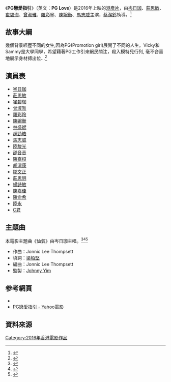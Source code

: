 {{expand|time=2016-09-10T16:54:03+00:00}}
《'''PG戀愛指引'''》（英文：'''PG Love'''）是2016年上映的[[香港電影|港產片]]，由[[岑日珈|岑日珈]]、[[莊思敏|莊思敏]]、[[崔碧珈|崔碧珈]]、[[曾淑雅|曾淑雅]]、[[羅彩玲|羅彩寧]]、[[陳婉衡|陳婉衡]]、[[馬志威|馬志威]]主演，[[蔡潔鈴|蔡潔鈴]]執導。<ref>{{Cite web|title=PG戀愛指引（PG Love）觀後感：只剩爾虞我詐|url=http://kazuohk.blogspot.com/2016/03/pg-love.html|accessdate=2020-02-03|work=有誌戲|archive-date=2020-02-03|archive-url=https://web.archive.org/web/20200203115557/http://kazuohk.blogspot.com/2016/03/pg-love.html|dead-url=no}}</ref>

== 故事大綱 ==
幾個背景經歷不同的女生,因為PG(Promotion girl)展開了不同的人生。Vicky和Sammy是大學同學，希望藉著PG工作引來網民關注，殺入模特兒行列, 毫不吝嗇地展示身材搏出位...<ref>{{Cite web|title=PG 戀愛指引|url=https://www.facebook.com/pages/category/Movie/PG-戀愛指引-1658412917772502/about/|accessdate=2020-02-03|work=www.facebook.com|language=zh-Hans}}</ref>
==演員表==
*[[岑日珈|岑日珈]]	 	 
*[[莊思敏|莊思敏]]	 	 
*[[崔碧珈|崔碧珈]]	 	 
*[[曾淑雅|曾淑雅]]	 	 
*[[羅彩玲|羅彩玲]]	 	 
*[[陳婉衡|陳婉衡]]	 	 
*[[林盛斌|林盛斌]]	 	 
*[[趙勁皓|趙勁皓]]	 	 
*[[馬志威|馬志威]]	 	 
*[[陸駿光|陸駿光]]	 	 
*[[邵音音|邵音音]]	 	 
*[[陳嘉桓|陳嘉桓]]	 	 
*[[胡渭康|胡渭康]]	 	 
*[[鄒文正|鄒文正]]	 	 
*[[莊思明|莊思明]]	 	 
*[[楊詩敏|楊詩敏]]	 	 
*[[陳嘉佳|陳嘉佳]]
*[[陳俞希|陳俞希]]	 	 
*[[陸永_(藝人)|陸永]]	 
*[[C君|C君]]

== 主題曲 ==
本電影主題曲《仙氣》由岑日珈主唱。<ref>{{Citation|title=仙氣 (電影《PG戀愛指引》主題曲)|url=https://open.spotify.com/album/7br2zxO3XWzagCF0hy1VYm|accessdate=2020-02-03|language=en|archive-date=2020-02-03|archive-url=https://web.archive.org/web/20200203115837/https://open.spotify.com/album/7br2zxO3XWzagCF0hy1VYm|dead-url=no}}</ref><ref>{{Citation|title=岑日珈Angie Shum《仙氣》（電影「PG戀愛指引」主題曲）Official Music Video|url=https://www.youtube.com/watch?v=TxiJf54_BQg|accessdate=2020-02-03|language=zh-CN}}</ref><ref>{{Cite web|title=岑日珈: 仙氣 (電影《PG戀愛指引》主題曲) - Music on Google Play|url=https://play.google.com/store/music/album/%E4%BB%99%E6%B0%A3_%E9%9B%BB%E5%BD%B1_PG%E6%88%80%E6%84%9B%E6%8C%87%E5%BC%95_%E4%B8%BB%E9%A1%8C%E6%9B%B2?id=Bfpgurd6ocki6tivxcdmt2envfm&hl=en_US|accessdate=2020-02-03|work=play.google.com|language=en}}</ref>

*作曲：Jonnic Lee Thompsett 
*填詞：[[梁栢堅_(填詞人)|梁栢堅]]
*編曲：Jonnic Lee Thompsett
*監製：[[Johnny_Yim|Johnny Yim]]

== 参考網頁 ==
* {{Hkmdb title|18612}}
* [https://movie.yahoo-leisure.hk/movie/details/29501-PG%E6%88%80%E6%84%9B%E6%8C%87%E5%BC%95 PG戀愛指引 - Yahoo電影] {{Wayback|url=https://movie.yahoo-leisure.hk/movie/details/29501-PG%E6%88%80%E6%84%9B%E6%8C%87%E5%BC%95 |date=20160508154029 }}

== 資料來源 ==
[[Category:2016年香港電影作品|Category:2016年香港電影作品]]